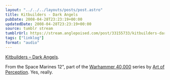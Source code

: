 ```yaml
---
layout: "../../../layouts/posts/post.astro"
title: Kitbuilders - Dark Angels
pubDate: 2008-04-28T23:23:19+00:00
updatedDate: 2008-04-28T23:23:19+00:00
source: tumblr stream
tumblrUrl: https://stream.anglepoised.com/post/33155733/kitbuilders-dark-angels-from-the-space-marines
tags: ["linklog"]
format: "audio"
---
```



<YouTube id="https://www.youtube.com/watch?v=rryAmUnrkgg" />

[Kitbuilders &#8211; Dark Angels][1].

From the Space Marines 12", part of the [Warhammer 40,000][2] series by [Art of Perception][3]. Yes, really.

[1]: https://www.youtube.com/watch?v=rryAmUnrkgg
[2]: http://www.discogs.com/label/Art+Of+Perception
[3]: http://www.art-of-perception.com/
